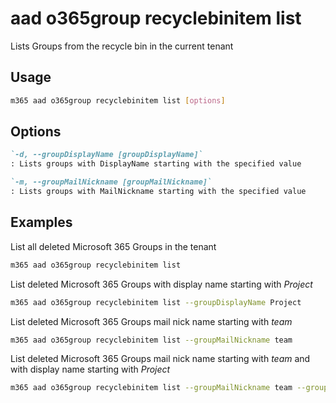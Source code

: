 
# aad o365group recyclebinitem list

Lists Groups from the recycle bin in the current tenant

## Usage

```sh
m365 aad o365group recyclebinitem list [options]
```

## Options

```md definition-list
`-d, --groupDisplayName [groupDisplayName]`
: Lists groups with DisplayName starting with the specified value

`-m, --groupMailNickname [groupMailNickname]`
: Lists groups with MailNickname starting with the specified value
```

<Global />

## Examples

List all deleted Microsoft 365 Groups in the tenant

```sh
m365 aad o365group recyclebinitem list
```

List deleted Microsoft 365 Groups with display name starting with _Project_

```sh
m365 aad o365group recyclebinitem list --groupDisplayName Project
```

List deleted Microsoft 365 Groups mail nick name starting with _team_

```sh
m365 aad o365group recyclebinitem list --groupMailNickname team
```

List deleted Microsoft 365 Groups mail nick name starting with _team_ and with display name starting with _Project_

```sh
m365 aad o365group recyclebinitem list --groupMailNickname team --groupDisplayName Project
```
